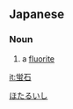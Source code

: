 ==Japanese==
{{ja-kanjitab|蛍|石}}

===Noun===
{{ja-noun|ほたるいし}}

# a [[fluorite]]
[[Category:ja:Mineralogy|ほたるいし]]

[[it:蛍石]]